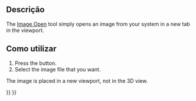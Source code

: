 <languages/>

<div class="mw-translate-fuzzy">
{{Docnav
|
|[[Image_CreateImagePlane/pt-br|Importar para o plano]]
|[[Image_Workbench/pt-br|Imagem]]
|IconL=
|IconR=Image-import-to-plane.svg
|IconC=Workbench_Image.svg
}}
</div>

{{GuiCommand
|Name=Image Open
|MenuLocation=
|Workbenches=[[Image_Workbench|Image]]
|SeeAlso=[[Image_CreateImagePlane|Image CreateImagePlane]], [[Image_Scaling|Image Scaling]]
}}

== Descrição ==

The [[Image_Open|Image Open]] tool simply opens an image from your system in a new tab in the viewport.

<div class="mw-translate-fuzzy">
== Como utilizar ==
</div>

# Press the {{Button|[[Image:Image_Open.svg|16px]] [[Image_Open|Image Open]]}} button.
# Select the image file that you want.

The image is placed in a new viewport, not in the 3D view.


<div class="mw-translate-fuzzy">
{{Docnav
|
|[[Image_CreateImagePlane/pt-br|Importar para o plano]]
|[[Image_Workbench/pt-br|Imagem]]
|IconL=
|IconR=Image-import-to-plane.svg
|IconC=Workbench_Image.svg
}}
</div>

{{Image Tools navi{{#translation:}}}}
{{Userdocnavi{{#translation:}}}}
